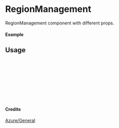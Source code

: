 
<Meta of={RegionManagement} title="Azure/General/RegionManagement" />

# RegionManagement

RegionManagement component with different props.

#### Example

<Canvas of={RegionManagement.Primary} />

## Usage

```ts
import { RegionManagement } from "yadl-ui";

const Example = () => {
  return (
      <RegionManagement />
  );
};

export default Example;
```

#### Credits
[Azure/General](https://learn.microsoft.com/en-us/azure/architecture/icons/)
